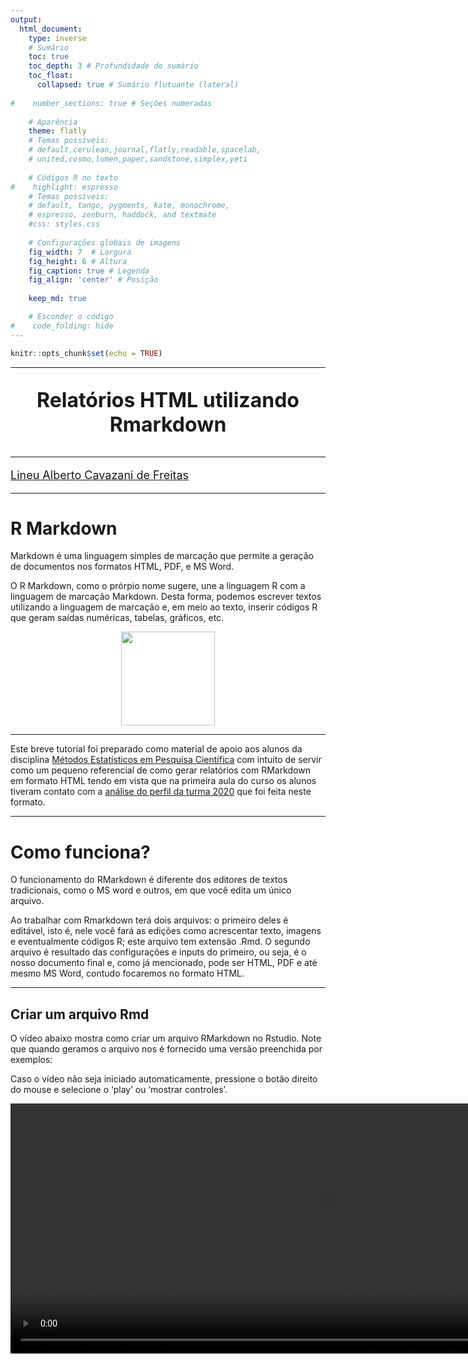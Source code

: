 ```yaml
---
output:
  html_document: 
    type: inverse
    # Sumário
    toc: true 
    toc_depth: 3 # Profundidade do sumário                   
    toc_float:                      
      collapsed: true # Sumário flutuante (lateral)
    
#    number_sections: true # Seções numeradas
    
    # Aparência
    theme: flatly
    # Temas possíveis:
    # default,cerulean,journal,flatly,readable,spacelab,
    # united,cosmo,lumen,paper,sandstone,simplex,yeti
    
    # Códigos R no texto
#    highlight: espresso
    # Temas possíveis:
    # default, tango, pygments, kate, monochrome, 
    # espresso, zenburn, haddock, and textmate
    #css: styles.css                
    
    # Configurações globais de imagens
    fig_width: 7  # Largura                  
    fig_height: 6 # Altura                  
    fig_caption: true # Legenda              
    fig_align: 'center' # Posição
    
    keep_md: true

    # Esconder o código
#    code_folding: hide 
---
```


```r
knitr::opts_chunk$set(echo = TRUE)
```

---

<center>
<font size="6"> 
<p align=”center”> <b> Relatórios HTML utilizando Rmarkdown  </b> </center>
</font>
</center>

---

<font size="4"> 
<p align=”center”> [Lineu Alberto Cavazani de Freitas](https://lineu96.github.io/st/) </center>
</font> 

---

# R Markdown

Markdown é uma linguagem simples de marcação que permite a geração de documentos nos formatos HTML, PDF, e MS Word.

O R Markdown, como o prórpio nome sugere, une a linguagem R com a linguagem de marcação Markdown. Desta forma, podemos escrever textos utilizando a linguagem de marcação e, em meio ao texto, inserir códigos R que geram saídas numéricas, tabelas, gráficos, etc.

<center>
<img src="img/hex-rmd.png" width=150 height=150>
</center>

---

Este breve tutorial foi preparado como material de apoio aos alunos da disciplina [Métodos Estatísticos em Pesquisa Científica](http://www.prppg.ufpr.br/site/metodos-estatisticos-em-pesquisa-cientifica-2020-1/) com intuito de servir como um pequeno referencial de como gerar relatórios com RMarkdown em formato HTML tendo em vista que na primeira aula do curso os alunos tiveram contato com a [análise do perfil da turma 2020](https://lineu96.github.io/mepc2020/quest2020.html) que foi feita neste formato.


---

# Como funciona?

O funcionamento do RMarkdown é diferente dos editores de textos tradicionais, como o MS word e outros, em que você edita um único arquivo. 

Ao trabalhar com Rmarkdown terá dois arquivos: o primeiro deles é editável, isto é, nele você fará as edições como acrescentar texto, imagens e eventualmente códigos R; este arquivo tem extensão .Rmd. O segundo arquivo é resultado das configurações e inputs do primeiro, ou seja, é o nosso documento final e, como já mencionado, pode ser HTML, PDF e até mesmo MS Word, contudo focaremos no formato HTML.

---

## Criar um arquivo Rmd

O vídeo abaixo mostra como criar um arquivo RMarkdown no Rstudio. Note que quando geramos o arquivo nos é fornecido uma versão preenchida por exemplos:

Caso o vídeo não seja iniciado automaticamente, pressione o botão direito do mouse e selecione o 'play' ou 'mostrar controles'.

<video width="1000" height="400" autoplay loop>
  <source src="img/gera.webm" type="video/webm">
Your browser does not support the video tag.
</video>

---

## Renderizar o arquivo

Para compilar, isto é, gerar o output no formato HTML, basta clicar no botão knit ou teclar `ctrl+shift+k`. Na primeira vez que fazemos isso nos é pedido para salvar o arquivo numa pasta de nossa preferência:

Caso o vídeo não seja iniciado automaticamente, pressione o botão direito do mouse e selecione o 'play' ou 'mostrar controles'.

<video width="1000" height="400" autoplay loop>
  <source src="img/knit.webm" type="video/webm">
Your browser does not support the video tag.
</video>

---

# Preâmbulo

O preâmbulo é o que está no topo do nosso arquivo .Rmd e é responsável pelas configurações do nosso documento final, na extensão desejada. Por default, o preâmbulo quando geramos um novo arquivo é algo do tipo:

```r
---
title: "Exemplo de relatório utilizando Rmarkdown"
output: html_document
---
```

Contudo diversas outras opções são possíveis, um exemplo de cabeçalho com várias configurações de estilo para o formato de output html:

```r
---
title: "Título do Documento"
author: # Autores
- Autor 1
- Autor 2
- Autor 3

output:
  html_document: 
    
    # Sumário
    toc: true 
    toc_depth: 3 # Profundidade do sumário                   
    toc_float:                      
      collapsed: true # Sumário flutuante (lateral)
    
    number_sections: true # Seções numeradas
    
    # Aparência
    theme: flatly
    # Temas possíveis:
    # default,cerulean,journal,flatly,readable,spacelab,
    # united,cosmo,lumen,paper,sandstone,simplex,yeti
    
    # Códigos R no texto
    highlight: espresso
    # Temas possíveis:
    # default, tango, pygments, kate, monochrome, 
    # espresso, zenburn, haddock, and textmate
    #css: styles.css                
    
    # Configurações globais de imagens
    fig_width: 7  # Largura                  
    fig_height: 6 # Altura                  
    fig_caption: true # Legenda              
    fig_align: 'center' # Posição

    # Esconder o código
    code_folding: hide 
---
  
```

Lembre-se que após toda alteração feita no arquivo .Rmd você renderizar novamente para que as atualizações sejam gravadas no output HTML.

---

# Parte texto

Agora que sabemos como criar, renderizar e configurar a aparência do nosso RMarkdown, vejamos como trabalhar com títulos, formatação do texto, listas, tabelas, links, imagens, ou seja, tudo que não depende do R.

---

## Seções

Seções e subseções podem ser criadas através do #, a quantidade de # define a hierarquia. Então o primeiro # é o início da seção, ## uma seção dentro da seção, e assim por diante:

```r
# Nível 1
## Nível 2
### Nível 3
#### Nível 4
```

---

## Parágrafo

Novos parágrafos são criados com quebras de linha.

```r
Parágrafo 1 - texto texto texto texto texto texto texto texto texto texto texto texto texto texto texto texto. 

Parágrafo 2 - texto texto texto texto texto texto texto texto texto texto texto texto texto texto texto texto. 
```

---

## Texto formatado

Podemos inserir textos formatados, como itálico, negrito, tachado e sobrescrito. Vejamos como proceder:

---

### *Itálico*

```r
_itálico_ ou *itálico*
```

---

### **Negrito**

```r
__negrito__ ou **negrito**
```

---

### ~~Tachado~~

```r
~~Tachado~~
```

---

### Texto^sobrescrito^

```r
texto^sobrescrito^
```

---

## Listas

Podemos ao longo do texto criar listas de tópicos e estas podem ser ordenadas ou não ordenadas:

### Desordenadas

```r
 - Item 1 
 - Item 2
 - Item 3
```

 - Item 1 
 - Item 2
 - Item 3

---

### Ordenadas

```r
 1. Item 1
 2. Item 2
 3. Item 3
```

 1. Item 1
 2. Item 2
 3. Item 3

---

## Tabelas

Tabelas em Markdown são feitas da seguinte forma:

```r
Coluna 1          | Coluna 2
----------------- | -----------------
Linha 1, Coluna 1 | Linha 1, Coluna 2
Linha 2, Coluna 1 | Linha 2, Coluna 2

```

Coluna 1          | Coluna 2
----------------- | -----------------
Linha 1, Coluna 1 | Linha 1, Coluna 2
Linha 2, Coluna 1 | Linha 2, Coluna 2

Os elementos podem ser alinhados de diferentes formas utilizando ':' :

```r
Coluna 1            | Coluna 2
:-----------------: | :-----------------:
Linha 1, Coluna 1   | Linha 1, Coluna 2
Linha 2, Coluna 1   | Linha 2, Coluna 2
```


Coluna 1            | Coluna 2
:-----------------: | :-----------------:
Linha 1, Coluna 1   | Linha 1, Coluna 2
Linha 2, Coluna 1   | Linha 2, Coluna 2


---

## Links e imagens

Links podem ser inseridos em meio ao texto:

```r
[Texto do link](url.com)
```

[Texto do link](url.com).

O processo para imagens é similar:

```r

![Legenda](caminho.extensao)
```

![Logo UFPR](img/ufpr.jpg){width=200px}

---

# Chunks

Os chunks são os elementos no Rmarkdown dentro dos quais podemos inserir código R e configurá-los para exibir o que desejamos. Para abrir um chunk em meio ao texto basta teclar `ctrl+alt+i`, ou escrever os seguintes fragmentos (sem #):

```r
#```{r}

#```
```

Em geral estamos interessados em uma das seguintes alternativas:

 - Exibir o código e o resultado.
 - Apenas exibir o código, sem executá-lo.
 - Exibir apenas o resultado, omitindo o código.
 
E para realizar tais tarefas existem configurações a serem especificadas no chunk:

## Código e resultado

Para mostrar código e resultado basta utilizar o chunk tradicional, na forma mais básica:

```r
#```{r}
```

```r
1+1
```

## Apenas código

Utilize o argumento `eval` que define se o código será ou não avaliado:

```r
#```{r, eval=FALSE}
```

```r
1+1
```

## Apenas resultado

Para omitir o código basta utilizar o argumento `echo` na opção FALSE:

```r
#```{r, echo=FALSE}
```

```r
1+1
```

---

## Imagens

Como sabemos, o R é uma linguagem destinada principalmente para fins estatísticos, e em muitas situações fazemos uso do R para gerar gráficos. Como o Rmarkdown suporta e interpreta códigos R em meio ao texto e um gráfico gerado no R não é nada mais que a saída de um código, podemos inseri-lo no nosso relatório através de um chunk, uma opção bem mais razoável do que exportar o gráfico e depois inserí-lo como imagem externa da forma que já foi apresentada:

```r
#```{r}
#plot(density(rnorm(100)), 
#     xlab = 'Valores', 
#     ylab = 'Densidade',
#     main = 'Gráfico de densidade de 100 valores\n de uma distribuição #Normal(0,1)')
#```
```


```r
plot(density(rnorm(100)), 
     xlab = 'Valores', 
     ylab = 'Densidade',
     main = 'Gráfico de densidade de 100 valores\n de uma distribuição Normal(0,1)')
```

Existem, para esta situação, uma série de argumentos que regulam tamanho e posição da imagem. Os principais são:

 - `fig.align`: define o alinhamento. Pode ser : `'default'`, `'left'`, `'right'`, `'center'`.
 
 - `fig.height`: define a altura da imagem.
 
 - `fig.width`: define a largura da imagem.
 
Existem diversos outros argumentos para customizar elementos de exibição, mas com estes é possível solucionar a maior parte dos problemas referentes a imagens resultantes de códigos R e acrescentados no documento via chunk.

```r
#```{r, fig.align='center', fig.width=5, fig.height=5}
#plot(density(rnorm(100)), 
#     xlab = 'Valores', 
#     ylab = 'Densidade',
#     main = 'Gráfico de densidade de 100 valores\n de uma distribuição #Normal(0,1)')
#```
```


```r
plot(density(rnorm(100)), 
     xlab = 'Valores', 
     ylab = 'Densidade',
     main = 'Gráfico de densidade de 100 valores\n de uma distribuição Normal(0,1)')
```

---

# Considerações finais

Como mencionado no começo deste material o objetivo era mostrar as principais funcionalidades para geração de relatórios no formato HTML utilizando Rmarkdown. Vale novamente ressaltar que esse é apenas um dos potenciais outputs deste tipo de documento, que pode ser convertido para formatos como PDF e, em outros casos mais gerais, serve também para geração de apresentações em slides.

Contudo, tratando do formato HTML, é uma forma leve, flexível e estética de se gerar relatórios e reportar resultados em que a maior vantagem é a possibilidade de inserir outputs do R, o que evita situações como, por exemplo, gerar uma tabela ou gráfico no R, exportar e depois reimportar em um editor de texto.

Além disso, o Rmarkdown facilita a vida do analista em situações recorrentes, por exemplo, imagine a seguinte situação: toda semana receber um conjunto de dados com a mesma estrutura e precisar gerar um relatório contendo resumos numéricos, tabelas e gráficos. Utilizando o Rmarkdown bastaria alterar o conjunto de dados e toda a análise seria feita automáticamente.

Além de outros formatos de output não tratados aqui, vale citar a existência dos arquivos .Rnw, que possuem a mesma sintaxe e estrutura de documentos de texto do formato Latex (.Tex) que permitem, tal como no Rmarkdown, a presença de códigos R em meio ao texto.

---

# Links úteis

 - [Página do Rmarkdown](https://rmarkdown.rstudio.com/).
 - [Folha de cola Rmarkdown](https://rstudio.com/wp-content/uploads/2015/02/rmarkdown-cheatsheet.pdf).
 - [Rmarkdown-rautu, material do Prof. Fernando Mayer](http://www.leg.ufpr.br/~fernandomayer/palestra/useR-2015/Rmarkdown-rautu.html).
 - [Arquivos para geração deste tutorial](https://github.com/lineu96/mepc2020/tree/master/html_exemplo)
 
---

<center>
<table><tr>
<td> <img src="img/prppg.png" alt="Drawing" style="width: 250px;"/> </td>
<td> <img src="img/LogoB.png" alt="Drawing" style="width: 50px;"/> </td>
<td> <img src="img/ufpr.jpg" alt="Drawing" style="width: 200px;"/> </td>
<td> <img src="img/LogoB.png" alt="Drawing" style="width: 50px;"/> </td>
<td> <img src="img/leg_logo.png" alt="Drawing" style="width: 300px;"/> </td>
</tr></table>
</center>

---

<div class="tocify-extend-page" data-unique="tocify-extend-page" style="height: 0;"></div>